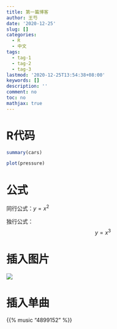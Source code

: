 ```yaml
---
title: 第一篇博客
author: 王芍
date: '2020-12-25'
slug: []
categories:
  - R
  - 中文
tags:
  - tag-1
  - tag-2
  - tag-3
lastmod: '2020-12-25T13:54:38+08:00'
keywords: []
description: ''
comment: no
toc: no
mathjax: true
---
```


<!--more-->

# R代码

```r
summary(cars)
```

```r
plot(pressure)
```

# 公式

同行公式：$y=x^{2}$

独行公式：
$$y=x^{3}$$



# 插入图片

![](https://gitee.com/shao818/Figure/raw/master/null/ABTAD0A2EF7324A135F7A1D705AD765A3F43D63062AFA52F47EA6BFA5566B468D32.jpg)

# 插入单曲

{{% music "4899152" %}}